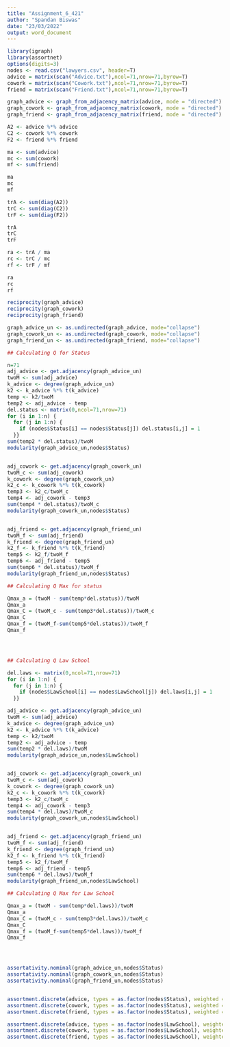 ---
title: "Assignment_6_421"
author: "Spandan Biswas"
date: "23/03/2022"
output: word_document
---

```{r}
library(igraph)
library(assortnet)
options(digits=3)
nodes <- read.csv("lawyers.csv", header=T)
advice = matrix(scan("Advice.txt"),ncol=71,nrow=71,byrow=T)
cowork = matrix(scan("Cowork.txt"),ncol=71,nrow=71,byrow=T)
friend = matrix(scan("Friend.txt"),ncol=71,nrow=71,byrow=T)


```

```{r}
graph_advice <- graph_from_adjacency_matrix(advice, mode = "directed")
graph_cowork <- graph_from_adjacency_matrix(cowork, mode = "directed")
graph_friend <- graph_from_adjacency_matrix(friend, mode = "directed")

```

```{r}
A2 <- advice %*% advice
C2 <- cowork %*% cowork
F2 <- friend %*% friend

ma <- sum(advice)
mc <- sum(cowork)
mf <- sum(friend)

ma
mc
mf

```

```{r}
trA <- sum(diag(A2))
trC <- sum(diag(C2))
trF <- sum(diag(F2))

trA
trC
trF


```

```{r}
ra <- trA / ma
rc <- trC / mc
rf <- trF / mf

ra
rc
rf


```

```{r}
reciprocity(graph_advice)
reciprocity(graph_cowork)
reciprocity(graph_friend)


```

```{r}
graph_advice_un <- as.undirected(graph_advice, mode="collapse")
graph_cowork_un <- as.undirected(graph_cowork, mode="collapse")
graph_friend_un <- as.undirected(graph_friend, mode="collapse")


```

```{r}

## Calculating Q for Status

n=71
adj_advice <- get.adjacency(graph_advice_un)
twoM <- sum(adj_advice)
k_advice <- degree(graph_advice_un)
k2 <- k_advice %*% t(k_advice)
temp <- k2/twoM
temp2 <- adj_advice - temp
del.status <- matrix(0,ncol=71,nrow=71)  
for (i in 1:n) {
  for (j in 1:n) {
    if (nodes$Status[i] == nodes$Status[j]) del.status[i,j] = 1
  }}
sum(temp2 * del.status)/twoM
modularity(graph_advice_un,nodes$Status)


adj_cowork <- get.adjacency(graph_cowork_un)
twoM_c <- sum(adj_cowork)
k_cowork <- degree(graph_cowork_un)
k2_c <- k_cowork %*% t(k_cowork)
temp3 <- k2_c/twoM_c
temp4 <- adj_cowork - temp3
sum(temp4 * del.status)/twoM_c
modularity(graph_cowork_un,nodes$Status)


adj_friend <- get.adjacency(graph_friend_un)
twoM_f <- sum(adj_friend)
k_friend <- degree(graph_friend_un)
k2_f <- k_friend %*% t(k_friend)
temp5 <- k2_f/twoM_f
temp6 <- adj_friend - temp5
sum(temp6 * del.status)/twoM_f
modularity(graph_friend_un,nodes$Status)


```
```{r}
## Calculating Q Max for status

Qmax_a = (twoM - sum(temp*del.status))/twoM
Qmax_a
Qmax_C = (twoM_c - sum(temp3*del.status))/twoM_c
Qmax_C
Qmax_f = (twoM_f-sum(temp5*del.status))/twoM_f
Qmax_f





```

```{r}
## Calculating Q Law School

del.laws <- matrix(0,ncol=71,nrow=71)  
for (i in 1:n) {
  for (j in 1:n) {
    if (nodes$LawSchool[i] == nodes$LawSchool[j]) del.laws[i,j] = 1
  }}

adj_advice <- get.adjacency(graph_advice_un)
twoM <- sum(adj_advice)
k_advice <- degree(graph_advice_un)
k2 <- k_advice %*% t(k_advice)
temp <- k2/twoM
temp2 <- adj_advice - temp
sum(temp2 * del.laws)/twoM
modularity(graph_advice_un,nodes$LawSchool)


adj_cowork <- get.adjacency(graph_cowork_un)
twoM_c <- sum(adj_cowork)
k_cowork <- degree(graph_cowork_un)
k2_c <- k_cowork %*% t(k_cowork)
temp3 <- k2_c/twoM_c
temp4 <- adj_cowork - temp3
sum(temp4 * del.laws)/twoM_c
modularity(graph_cowork_un,nodes$LawSchool)


adj_friend <- get.adjacency(graph_friend_un)
twoM_f <- sum(adj_friend)
k_friend <- degree(graph_friend_un)
k2_f <- k_friend %*% t(k_friend)
temp5 <- k2_f/twoM_f
temp6 <- adj_friend - temp5
sum(temp6 * del.laws)/twoM_f
modularity(graph_friend_un,nodes$LawSchool)


```

```{r}
## Calculating Q Max for Law School

Qmax_a = (twoM - sum(temp*del.laws))/twoM
Qmax_a
Qmax_C = (twoM_c - sum(temp3*del.laws))/twoM_c
Qmax_C
Qmax_f = (twoM_f-sum(temp5*del.laws))/twoM_f
Qmax_f

```

```{r}



```

```{r}



```

```{r}



```

```{r}
assortativity.nominal(graph_advice_un,nodes$Status)
assortativity.nominal(graph_cowork_un,nodes$Status)
assortativity.nominal(graph_friend_un,nodes$Status)



```


```{r}
assortment.discrete(advice, types = as.factor(nodes$Status), weighted = TRUE)
assortment.discrete(cowork, types = as.factor(nodes$Status), weighted = TRUE)
assortment.discrete(friend, types = as.factor(nodes$Status), weighted = TRUE)

assortment.discrete(advice, types = as.factor(nodes$LawSchool), weighted = TRUE)
assortment.discrete(cowork, types = as.factor(nodes$LawSchool), weighted = TRUE)
assortment.discrete(friend, types = as.factor(nodes$LawSchool), weighted = TRUE)



```





```{r}



```


```{r}



```


```{r}



```

